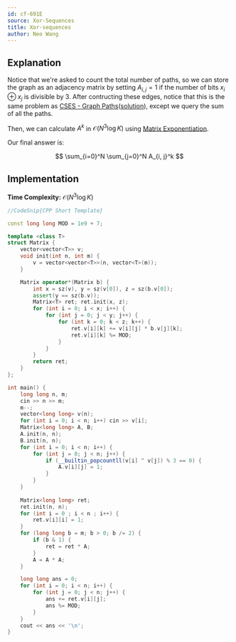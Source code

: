 ```yaml
---
id: cf-691E
source: Xor-Sequences
title: Xor-sequences
author: Neo Wang
---
```


## Explanation

Notice that we're asked to count the total number of paths,
so we can store the graph as an adjacency matrix by setting $A_{i, j}=1$ if the number of bits $x_i \oplus x_j$ is divisible by $3$. After contructing these edges,
notice that this is the same problem as [CSES - Graph Paths](https://cses.fi/problemset/task/1723)([solution](https://usaco.guide/CPH.pdf#page=232)), except we query the sum of all the paths.

Then, we can calculate $A^k$ in $\mathcal{O}(N^3\log K)$ using [Matrix Exponentiation](/plat/matrix-expo?lang=cpp).

Our final answer is:

$$
\sum_{i=0}^N \sum_{j=0}^N A_{i, j}^k
$$

## Implementation

**Time Complexity:** $\mathcal{O}(N^3\log K)$

<LanguageSection>

<CPPSection>

```cpp
//CodeSnip{CPP Short Template}

const long long MOD = 1e9 + 7;

template <class T>
struct Matrix {
	vector<vector<T>> v;
	void init(int n, int m) {
		v = vector<vector<T>>(n, vector<T>(m));
	}

	Matrix operator*(Matrix b) {
		int x = sz(v), y = sz(v[0]), z = sz(b.v[0]);
		assert(y == sz(b.v));
		Matrix<T> ret; ret.init(x, z);
		for (int i = 0; i < x; i++) {
			for (int j = 0; j < y; j++) {
				for (int k = 0; k < z; k++) {
					ret.v[i][k] += v[i][j] * b.v[j][k];
					ret.v[i][k] %= MOD;
				}
			}
		}
		return ret;
	}
};

int main() {
	long long n, m;
	cin >> n >> m;
	m--;
	vector<long long> v(n);
	for (int i = 0; i < n; i++) cin >> v[i];
	Matrix<long long> A, B;
	A.init(n, n);
	B.init(n, n);
	for (int i = 0; i < n; i++) {
		for (int j = 0; j < n; j++) {
			if (__builtin_popcountll(v[i] ^ v[j]) % 3 == 0) {
				A.v[i][j] = 1;
			}
		}
	}
	
	Matrix<long long> ret;
	ret.init(n, n);
	for (int i = 0 ; i < n ; i++) {
		ret.v[i][i] = 1;
	}
	for (long long b = m; b > 0; b /= 2) {
		if (b & 1) {
			ret = ret * A;
		}
		A = A * A;
	}

	long long ans = 0;
	for (int i = 0; i < n; i++) {
		for (int j = 0; j < n; j++) {
			ans += ret.v[i][j];
			ans %= MOD;
		}
	}
	cout << ans << '\n';
}
```

</CPPSection>

</LanguageSection>
